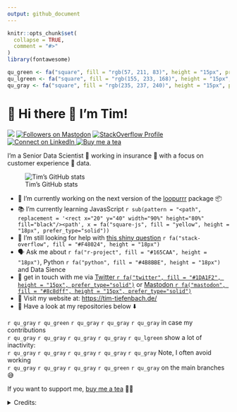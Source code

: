 ```yaml
---
output: github_document
---
```


<!-- README.md is generated from README.Rmd. Please edit that file -->

```r
knitr::opts_chunk$set(
  collapse = TRUE,
  comment = "#>"
)
library(fontawesome)

qu_green <- fa("square", fill = "rgb(57, 211, 83)", height = "15px", prefer_type="solid")
qu_lgreen <- fa("square", fill = "rgb(155, 233, 168)", height = "15px", prefer_type="solid")
qu_gray <- fa("square", fill = "rgb(235, 237, 240)", height = "15px", prefer_type="solid")
```

# 📢 Hi there 👋 I'm Tim!

<!-- badges: start -->

[<img src="https://img.shields.io/badge/dynamic/json?url=https://raw.githubusercontent.com/TimTeaFan/dynamicTwitterHeader/main/data/followers&label=Twitter&query=$.data.followers&style=social&logo=Twitter">](https://twitter.com/timteafan/status/1511034067344572422?s=21)
<a rel="me" href="https://fosstodon.org/@TimTeaFan"><img src="https://img.shields.io/mastodon/follow/109529514106713499?domain=https%3A%2F%2Ffosstodon.org&amp;label=Mastodon%20&amp;style=social" alt="Followers on Mastodon"/></a>
<a href="https://stackoverflow.com/users/9349302/timteafan" target="blank"><img src="https://img.shields.io/stackexchange/stackoverflow/r/9349302?label=Reputation&amp;logo=StackOverflow&amp;logoColor=orange&amp;style=social" alt="StackOverflow Profile"/></a>
<a href="https://www.linkedin.com/in/timtiefenbach" target="blank"><img src="https://shields.io/badge/Connect-0A66C2?logo=linkedin&amp;logoColor=white" alt="Connect on LinkedIn"/>
</a>
[![Buy me a tea](README_files/figure-gfm/buymeatea6.svg)](https://www.buymeacoffee.com/timteafan)
<!-- badges: end -->

I’m a Senior Data Scientist 🥼 working in insurance 📝 with a focus on customer experience 🤗 data.


![Tim's GitHub stats](https://github-readme-stats-sigma-five.vercel.app/api?username=timteafan&theme=tokyonight&bg_color=00000000&show_icons=true)

-   🔨 I'm currently working on the next version of the [loopurrr](https://github.com/TimTeaFan/loopurrr/) package 📦
-   📚 I'm currently learning JavasScript `r sub(pattern = "<path", replacement = '<rect x="20" y="40" width="90%" height="80%" fill="black"/><path', x = fa("square-js", fill = "yellow", height = "18px", prefer_type="solid"))`
-   🤔 I'm still looking for help with [this shiny question](https://stackoverflow.com/questions/59382931/embed-an-external-shiny-app-in-another-vanilla-shiny-app) `r fa("stack-overflow", fill = "#F48024", height = "18px")`
-   🗣️ Ask me about `r fa("r-project", fill = "#165CAA", height = "18px")`, Python `r fa("python", fill = "#4B8BBE", height = "18px")` and Data Sience
-   💬 get in touch with me via <a href="https://www.twitter.com/timteafan">Twitter `r fa("twitter", fill = "#1DA1F2", height = "15px", prefer_type="solid")`</a> or <a rel="me" href="https://fosstodon.org/@TimTeaFan">Mastodon `r fa("mastodon", fill = "#8c8dff", height = "15px", prefer_type="solid")`</a>
-   🔗 Visit my website at: <https://tim-tiefenbach.de/>
-   📢 Have a look at my repositories below ⬇️

`r qu_gray` `r qu_green` `r qu_gray` `r qu_gray` `r qu_gray` in case my contributions<br> `r qu_gray` `r qu_gray` `r qu_gray` `r qu_gray` `r qu_lgreen` show a lot of inactivity:<br> `r qu_gray` `r qu_gray` `r qu_gray` `r qu_gray` `r qu_gray` Note, I often avoid working<br> `r qu_gray` `r qu_gray` `r qu_gray` `r qu_green` `r qu_gray` on the main branches 😅

If you want to support me, [buy me a tea](https://www.buymeacoffee.com/timteafan) 🍵😋

<details>
  <summary>
  Credits:
  </summary>
    <p>
    <small>green tea logo in "buy me a tea" badge by FELIX FX from <a href="https://thenounproject.com/browse/icons/term/green-tea/" target="_blank" title="green tea Icons">Noun Project</a></small>
    </p>
  </details>
